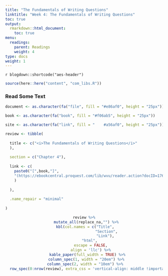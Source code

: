 ```yaml
---
title: "The Fundamentals of Writing Questions"
linktitle: "Week 4: The Fundamentals of Writing Questions"
toc: true
output:
  rmarkdown::html_document:
    toc: true
menu:
  readings:
    parent: Readings
    weight: 4
type: docs
weight: 1
---
```


`r blogdown::shortcode("aes-header")`

```r
source(here::here("content", "com_libs.R"))
```

### Read Some Text

```r

document <- as.character(fa("file", fill = "#e86af0", height = "25px"))

book <- as.character(fa("book", fill = "#f06ab5", height = "25px"))

site <- as.character(fa("link", fill = "	#a56af0", height = "25px"))

review <- tibble(
  
  title <- c("<i>The Fundamentals of Writing Questions</i>"
  ),
  
  section = c("Chapter 4"),
  
  link <- c(
    paste0("[",book,"]",
    "(https://ebookcentral.proquest.com/lib/wvu/reader.action?docID=1762797&ppg=114){target='_blank'}"
    )
    
  ),
  
  .name_repair = "minimal"
  
)

```

<center>
```r
review %>%
  mutate_all(replace_na,"") %>%
  kbl(col.names = c("Title", 
                    "Section",
                    "Link"), 
      "html", 
      escape = FALSE,
      align = 'llc') %>%
   kable_paper(full_width = TRUE) %>%
  column_spec(1, width = "20em") %>%
  column_spec(2, width = "10em") %>% 
  row_spec(0:nrow(review), extra_css = 'vertical-align: middle !important;', color = "#f7f7f7", background = "transparent") 
```
</center>
